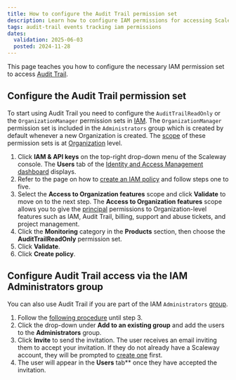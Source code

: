 ```yaml
---
title: How to configure the Audit Trail permission set
description: Learn how to configure IAM permissions for accessing Scaleway's Audit Trail, enabling event tracking across Organizations and Projects.
tags: audit-trail events tracking iam permissions
dates:
  validation: 2025-06-03
  posted: 2024-11-28
---
```


This page teaches you how to configure the necessary IAM permission set to access [Audit Trail](/audit-trail/concepts/#audit-trail).

## Configure the Audit Trail permission set

To start using Audit Trail you need to configure the `AuditTrailReadOnly` or the `OrganizationManager` permission sets in [IAM](/iam/concepts/#iam).
The `OrganizationManager` permission set is included in the `Administrators` group which is created by default whenever a new Organization is created.
The [scope](/iam/concepts/#scope) of these permission sets is at [Organization](/iam/concepts/#organization) level.

1. Click **IAM & API keys** on the top-right drop-down menu of the Scaleway console. The **Users** tab of the [Identity and Access Management dashboard](https://console.scaleway.com/iam/users) displays.
2. Refer to the page on how to [create an IAM policy](/iam/how-to/create-policy/) and follow steps one to five.
3. Select the **Access to Organization features** scope and click **Validate** to move on to the next step.
    <Message type="important">
     The **Access to Organization features** scope allows you to give the [principal](/iam/concepts/#principal) permissions to Organization-level features such as IAM, Audit Trail, billing, support and abuse tickets, and project management.
    </Message>
4. Click the **Monitoring** category in the **Products** section, then choose the **AuditTrailReadOnly** permission set.
5. Click **Validate**.
6. Click **Create policy**.

## Configure Audit Trail access via the IAM Administrators group

You can also use Audit Trail if you are part of the IAM `Administrators` [group](/iam/concepts/#group).

1. Follow the [following procedure](/iam/how-to/manage-members/) until step 3.
2. Click the drop-down under **Add to an existing group** and add the users to the **Administrators** group.
3. Click **Invite** to send the invitation. The user receives an email inviting them to accept your invitation. If they do not already have a Scaleway account, they will be prompted to [create one](/account/how-to/create-an-account/) first.
4. The user will appear in the **Users** tab** once they have accepted the invitation.
